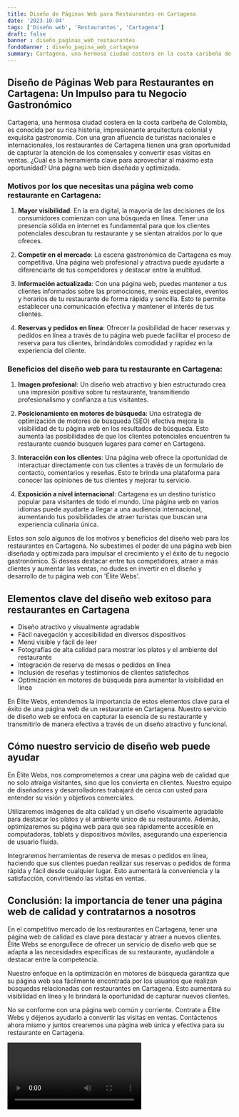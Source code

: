 ```yaml
---
title: Diseño de Páginas Web para Restaurantes en Cartagena
date: '2023-10-04'
tags: ['Diseño web', 'Restaurantes', 'Cartagena']
draft: false
banner : diseño_paginas_web_restaurantes
fondoBanner : diseño_pagina_web_cartagena
summary: Cartagena, una hermosa ciudad costera en la costa caribeña de Colombia, es conocida por su rica historia, impresionante arquitectura colonial y exquisita gastronomía. Con una gran afluencia de turistas nacionales e internacionales, los restaurantes de Cartagena tienen una gran oportunidad de capturar la atención de los comensales y convertir esas visitas en ventas. ¿Cuál es la herramienta clave para aprovechar al máximo esta oportunidad? Una página web bien diseñada y optimizada.
---
```


## Diseño de Páginas Web para Restaurantes en Cartagena: Un Impulso para tu Negocio Gastronómico

Cartagena, una hermosa ciudad costera en la costa caribeña de Colombia, es conocida por su rica historia, impresionante arquitectura colonial y exquisita gastronomía. Con una gran afluencia de turistas nacionales e internacionales, los restaurantes de Cartagena tienen una gran oportunidad de capturar la atención de los comensales y convertir esas visitas en ventas. ¿Cuál es la herramienta clave para aprovechar al máximo esta oportunidad? Una página web bien diseñada y optimizada.

### Motivos por los que necesitas una página web como restaurante en Cartagena:

1. **Mayor visibilidad**: En la era digital, la mayoría de las decisiones de los consumidores comienzan con una búsqueda en línea. Tener una presencia sólida en internet es fundamental para que los clientes potenciales descubran tu restaurante y se sientan atraídos por lo que ofreces.

2. **Competir en el mercado**: La escena gastronómica de Cartagena es muy competitiva. Una página web profesional y atractiva puede ayudarte a diferenciarte de tus competidores y destacar entre la multitud.

3. **Información actualizada**: Con una página web, puedes mantener a tus clientes informados sobre las promociones, menús especiales, eventos y horarios de tu restaurante de forma rápida y sencilla. Esto te permite establecer una comunicación efectiva y mantener el interés de tus clientes.

4. **Reservas y pedidos en línea**: Ofrecer la posibilidad de hacer reservas y pedidos en línea a través de tu página web puede facilitar el proceso de reserva para tus clientes, brindándoles comodidad y rapidez en la experiencia del cliente.

### Beneficios del diseño web para tu restaurante en Cartagena:

1. **Imagen profesional**: Un diseño web atractivo y bien estructurado crea una impresión positiva sobre tu restaurante, transmitiendo profesionalismo y confianza a tus visitantes.

2. **Posicionamiento en motores de búsqueda**: Una estrategia de optimización de motores de búsqueda (SEO) efectiva mejora la visibilidad de tu página web en los resultados de búsqueda. Esto aumenta las posibilidades de que los clientes potenciales encuentren tu restaurante cuando busquen lugares para comer en Cartagena.

3. **Interacción con los clientes**: Una página web ofrece la oportunidad de interactuar directamente con tus clientes a través de un formulario de contacto, comentarios y reseñas. Esto te brinda una plataforma para conocer las opiniones de tus clientes y mejorar tu servicio.

4. **Exposición a nivel internacional**: Cartagena es un destino turístico popular para visitantes de todo el mundo. Una página web en varios idiomas puede ayudarte a llegar a una audiencia internacional, aumentando tus posibilidades de atraer turistas que buscan una experiencia culinaria única.

Estos son solo algunos de los motivos y beneficios del diseño web para los restaurantes en Cartagena. No subestimes el poder de una página web bien diseñada y optimizada para impulsar el crecimiento y el éxito de tu negocio gastronómico. Si deseas destacar entre tus competidores, atraer a más clientes y aumentar las ventas, no dudes en invertir en el diseño y desarrollo de tu página web con 'Élite Webs'.

<GifSeo />

<Cta />

## Elementos clave del diseño web exitoso para restaurantes en Cartagena

- Diseño atractivo y visualmente agradable
- Fácil navegación y accesibilidad en diversos dispositivos
- Menú visible y fácil de leer
- Fotografías de alta calidad para mostrar los platos y el ambiente del restaurante
- Integración de reserva de mesas o pedidos en línea
- Inclusión de reseñas y testimonios de clientes satisfechos
- Optimización en motores de búsqueda para aumentar la visibilidad en línea

En Élite Webs, entendemos la importancia de estos elementos clave para el éxito de una página web de un restaurante en Cartagena. Nuestro servicio de diseño web se enfoca en capturar la esencia de su restaurante y transmitirlo de manera efectiva a través de un diseño atractivo y funcional.

## Cómo nuestro servicio de diseño web puede ayudar

En Élite Webs, nos comprometemos a crear una página web de calidad que no solo atraiga visitantes, sino que los convierta en clientes. Nuestro equipo de diseñadores y desarrolladores trabajará de cerca con usted para entender su visión y objetivos comerciales.

Utilizaremos imágenes de alta calidad y un diseño visualmente agradable para destacar los platos y el ambiente único de su restaurante. Además, optimizaremos su página web para que sea rápidamente accesible en computadoras, tablets y dispositivos móviles, asegurando una experiencia de usuario fluida.

Integraremos herramientas de reserva de mesas o pedidos en línea, haciendo que sus clientes puedan realizar sus reservas o pedidos de forma rápida y fácil desde cualquier lugar. Esto aumentará la conveniencia y la satisfacción, convirtiendo las visitas en ventas.

## Conclusión: la importancia de tener una página web de calidad y contratarnos a nosotros

En el competitivo mercado de los restaurantes en Cartagena, tener una página web de calidad es clave para destacar y atraer a nuevos clientes. Élite Webs se enorgullece de ofrecer un servicio de diseño web que se adapta a las necesidades específicas de su restaurante, ayudándole a destacar entre la competencia.

Nuestro enfoque en la optimización en motores de búsqueda garantiza que su página web sea fácilmente encontrada por los usuarios que realizan búsquedas relacionadas con restaurantes en Cartagena. Esto aumentará su visibilidad en línea y le brindará la oportunidad de capturar nuevos clientes.

No se conforme con una página web común y corriente. Contrate a Élite Webs y déjenos ayudarlo a convertir las visitas en ventas. Contáctenos ahora mismo y juntos crearemos una página web única y efectiva para su restaurante en Cartagena.

<Video />

<CtaBot job='Restaurantes' city='Cartagena'/>

<Gmaps query='Cartagena+españa+maps' />